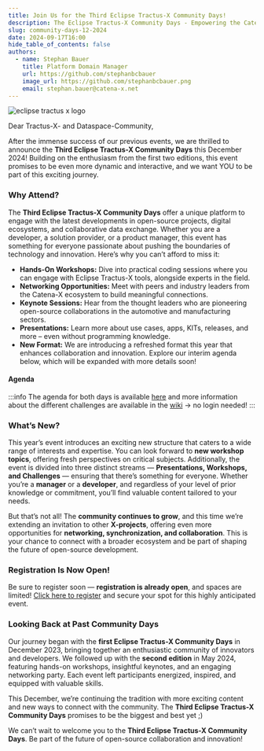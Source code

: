 ```yaml
---
title: Join Us for the Third Eclipse Tractus-X Community Days!
description: The Eclipse Tractus-X Community Days - Empowering the Catena-X Data Space
slug: community-days-12-2024
date: 2024-09-17T16:00
hide_table_of_contents: false
authors:
  - name: Stephan Bauer
    title: Platform Domain Manager
    url: https://github.com/stephanbcbauer
    image_url: https://github.com/stephanbcbauer.png
    email: stephan.bauer@catena-x.net
---
```



![eclipse tractus x logo](@site/static/img/tractus-x-community-days-24-12.png)

Dear Tractus-X- and Dataspace-Community,

After the immense success of our previous events, we are thrilled to announce the **Third Eclipse Tractus-X Community Days** this December 2024!
Building on the enthusiasm from the first two editions, this event promises to be even more dynamic and interactive, and we want YOU to be part of
this exciting journey.

<!--truncate-->

### Why Attend?

The **Third Eclipse Tractus-X Community Days** offer a unique platform to engage with the latest developments in open-source projects, digital ecosystems,
and collaborative data exchange. Whether you are a developer, a solution provider, or a product manager, this event has something for everyone passionate
about pushing the boundaries of technology and innovation. Here’s why you can’t afford to miss it:

- **Hands-On Workshops:** Dive into practical coding sessions where you can engage with Eclipse Tractus-X tools, alongside experts in the field.
- **Networking Opportunities:** Meet with peers and industry leaders from the Catena-X ecosystem to build meaningful connections.
- **Keynote Sessions:** Hear from the thought leaders who are pioneering open-source collaborations in the automotive and manufacturing sectors.
- **Presentations:** Learn more about use cases, apps, KITs, releases, and more – even without programming knowledge.
- **New Format:** We are introducing a refreshed format this year that enhances collaboration and innovation. Explore our interim agenda below, which will be expanded with more details soon!

#### Agenda

:::info
The agenda for both days is available [here](https://arena2036.de/files/FinaleBilder/05_Veranstaltungen/ARENA-X/Third_Eclipse_Tractus-X_Community_Days/Agenda%20Day%201%20and%202.pdf) and more information about the different
challenges are available in the [wiki](https://cxwiki.bonnconsulting.io/en/tractus-x-community-days/overview) -> no login needed!
:::

### What’s New?

This year’s event introduces an exciting new structure that caters to a wide range of interests and expertise. You can look forward to **new workshop topics**,
offering fresh perspectives on critical subjects. Additionally, the event is divided into three distinct streams — **Presentations, Workshops, and Challenges** — ensuring that there’s something for everyone.
Whether you’re a **manager** or a **developer**, and regardless of your level of prior knowledge or commitment, you’ll find valuable content tailored to your needs.

But that’s not all! The **community continues to grow**, and this time we’re extending an invitation to other **X-projects**, offering even more opportunities for **networking, synchronization, and collaboration**.
This is your chance to connect with a broader ecosystem and be part of shaping the future of open-source development.

### Registration Is Now Open!

Be sure to register soon — **registration is already open**, and spaces are limited! [Click here to register](https://eveeno.com/126949167) and secure your spot for this highly anticipated event.

### Looking Back at Past Community Days

Our journey began with the **first Eclipse Tractus-X Community Days** in December 2023, bringing together an enthusiastic community of innovators and developers. We followed up with the **second
 edition** in May 2024, featuring hands-on workshops, insightful keynotes, and an engaging networking party. Each event left participants energized, inspired, and equipped with valuable skills.

This December, we’re continuing the tradition with more exciting content and new ways to connect with the community. The **Third Eclipse Tractus-X Community Days** promises to be the biggest and best yet ;)

We can’t wait to welcome you to the **Third Eclipse Tractus-X Community Days**. Be part of the future of open-source collaboration and innovation!
